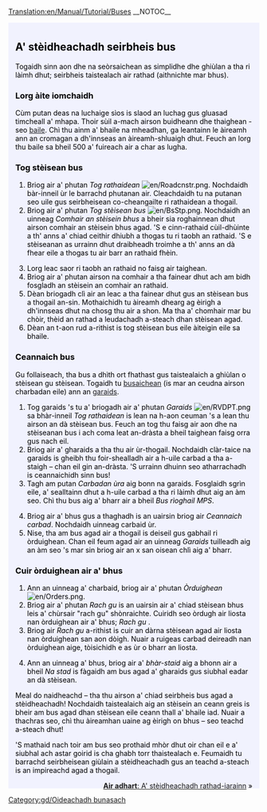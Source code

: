[[Translation:en/Manual/Tutorial/Buses]]
__NOTOC__

{{en/Tabs|5|2
|gd/Manual/Tutorial/Oideachadh|1. A' tòiseachadh<!--
-->|gd/Manual/Tutorial/Oideachadh/Busaichean|2. Busaichean<!--
-->|gd/Manual/Tutorial/Oideachadh/Trèanaichean|3. Trèanaichean<!--
-->|gd/Manual/Tutorial/Oideachadh/Plèanaichean|4. Plèanaichean<!--
-->|gd/Manual/Tutorial/Oideachadh/Earradh|5. Earradh}}
<div style="padding:.5em 1em 1em 1em; border-top:none; background-color:#f1f2fe; color:#000;">
{{gd/Oideachadh}}

==A' stèidheachadh seirbheis bus==
Togaidh sinn aon dhe na seòrsaichean as simplidhe dhe ghiùlan a tha ri làimh dhut; seirbheis taistealach air rathad (aithnichte mar bhus).
 
===Lorg àite iomchaidh===
Cùm putan deas na luchaige sìos is slaod an luchag gus gluasad timcheall a' mhapa. Thoir sùil a-mach airson buidheann dhe thaighean - seo [[en/Manual/Towns|baile]]. Chì thu ainm a' bhaile na mheadhan, ga leantainn le àireamh ann an cromagan a dh'innseas an àireamh-shluaigh dhut. Feuch an lorg thu baile sa bheil 500 a' fuireach air a char as lugha.
{{en/Phototable|[[File:gd/Tutorial bus 1.png|400px|Baile]]|Baile|none}}

===Tog stèisean bus===
#Briog air a' phutan ''Tog rathaidean'' [[File:en/Roadcnstr.png]]. Nochdaidh bàr-inneil ùr le barrachd phutanan air. Cleachdaidh tu na putanan seo uile gus seirbheisean co-cheangailte ri rathaidean a thogail. 
#Briog air a' phutan ''Tog stèisean bus'' [[File:en/BsStp.png]]. Nochdaidh an uinneag ''Comhair an stèisein bhus''  a bheir sia roghainnean dhut airson comhair an stèisein bhus agad. 'S e cinn-rathaid cùil-dhùinte a th' anns a' chiad ceithir dhiubh a thogas tu ri taobh an rathaid. 'S e stèiseanan as urrainn dhut draibheadh troimhe a th' anns an dà fhear eile a thogas tu air barr an rathaid fhèin.
{{en/Phototable|[[File:gd/Tutorial bus 2.png]]|A' taghadh comhair is àite.|none|6=:}}
<ol start="3">
<li>Lorg leac saor ri taobh an rathaid no faisg air taighean. 
<li>Briog air a' phutan airson na comhair a tha fainear dhut ach am bidh fosgladh an stèisein an comhair an rathaid.
<li>Dèan briogadh clì air an leac a tha fainear dhut gus an stèisean bus a thogail an-sin. Mothaichidh tu àireamh dhearg ag èirigh a dh'innseas dhut na chosg thu air a shon. Ma tha a' chomhair mar bu chòir, thèid an rathad a leudachadh a-steach dhan stèisean agad.
<li>Dèan an t-aon rud a-rithist is tog stèisean bus eile àiteigin eile sa bhaile.
</ol>
{{en/Phototable|[[File:gd/Tutorial bus 4.png]]|An dèidh an dà stèisean bus a thogail.|none|6=:}}

===Ceannaich bus===
Gu follaiseach, tha bus a dhìth ort fhathast gus taistealaich a ghiùlan o stèisean gu stèisean. Togaidh tu [[en/Manual/Base Set/Road Vehicles/Buses|busaichean]] (is mar an ceudna airson charbadan eile) ann an [[en/Manual/Depots|garaids]].
#Tog garaids 's tu a' briogadh air a' phutan ''Garaids'' [[File:en/RVDPT.png]] sa bhàr-inneil ''Tog rathaidean'' is lean na h-aon ceuman 's a lean thu airson an dà stèisean bus. Feuch an tog thu faisg air aon dhe na stèiseanan bus i ach coma leat an-dràsta a bheil taighean faisg orra gus nach eil.
#Briog air a' gharaids a tha thu air ùr-thogail. Nochdaidh clàr-taice na garaids is gheibh thu foir-shealladh air a h-uile carbad a tha a-staigh – chan eil gin an-dràsta. 'S urrainn dhuinn seo atharrachadh is ceannaichidh sinn bus!
#Tagh am putan ''Carbadan ùra'' aig bonn na garaids. Fosglaidh sgrìn eile, a' sealltainn dhut a h-uile carbad a tha ri làimh dhut aig an àm seo. Chì thu bus aig a' bharr air a bheil ''Bus rìoghail MPS''.
{{en/Phototable|[[File:gd/Tutorial bus 5.png]]|Sa gharaids...|none|6=:}}
<ol start="4">
<li>Briog air a' bhus gus a thaghadh is an uairsin briog air ''Ceannaich carbad''. Nochdaidh uinneag carbaid ùr.
<li>Nise, tha am bus agad air a thogail is deiseil gus gabhail ri òrduighean. Chan eil feum agad air an uinneag ''Garaids'' tuilleadh aig an àm seo 's mar sin briog air an x san oisean chlì aig a' bharr.
</ol>

===Cuir òrduighean air a' bhus===
#Ann an uinneag a' charbaid, briog air a' phutan ''Òrduighean'' [[File:en/Orders.png]]. 
#Briog air a' phutan ''Rach gu'' is an uairsin air a' chiad stèisean bhus leis a' chùrsair "rach gu" shònraichte. Cuiridh seo òrdugh air liosta nan òrduighean air a' bhus; ''Rach gu <ainm an stèisein>''. 
#Briog air ''Rach gu'' a-rithist is cuir an dàrna stèisean agad air liosta nan òrduighean san aon dòigh. Nuair a ruigeas carbad deireadh nan òrduighean aige, tòisichidh e as ùr o bharr an liosta.
{{en/Phototable|[[File:gd/Tutorial bus 6.png]]|A' toirt òrduighean seachad|none|6=:}}
<ol start="4">
<li>Ann an uinneag a' bhus, briog air a' ''bhàr-staid'' aig a bhonn air a bheil ''Na stad'' is fàgaidh am bus agad a' gharaids gus siubhal eadar an dà stèisean.
</ol>
{{en/Phototable|[[File:gd/Tutorial bus 7.png]]|Tha a' chiad bus agad gu bhith a' ruigsinn an stèisein bhus.|none|6=:}}
Meal do naidheachd – tha thu airson a' chiad seirbheis bus agad a stèidheachadh! Nochdaidh taistealaich aig an stèisein an ceann greis is bheir am bus agad dhan stèisean eile ceann thall a' bhaile iad. Nuair a thachras seo, chì thu àireamhan uaine ag èirigh on bhus – seo teachd a-steach dhut!

'S mathaid nach toir am bus seo prothaid mhòr dhut oir chan eil e a' siubhal ach astar goirid is cha ghabh torr thaistealach e. Feumaidh tu barrachd seirbheisean giùlain a stèidheachadh gus an teachd a-steach is an impireachd agad a thogail.


<span style="float: right">[[gd/Manual/Tutorial/Oideachadh/Trèanaichean|'''Air adhart''': A' stèidheachadh rathad-iarainn]] &raquo;</span>
</div>
[[Category:gd/Oideachadh bunasach]]